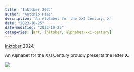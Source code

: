 ```yaml
---
title: "Inktober 2023"
author: "Antonio Paez"
description: "An Alphabet for the XXI Century: X"
date: "2023-10-25"
date-modified: "2023-10-25"
categories: [art, inktober, alphabet-xxi-century] 
---
```


[Inktober](https://inktober.com/) 2024.  
  
An Alphabet for the XXI Century proudly presents the letter **X**.  

![](AXXI-X.png)

